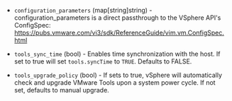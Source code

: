 <!-- Code generated from the comments of the ConfigParamsConfig struct in builder/vsphere/common/step_config_params.go; DO NOT EDIT MANUALLY -->

-   `configuration_parameters` (map[string]string) - configuration_parameters is a direct passthrough to the VSphere API's
    ConfigSpec: https://pubs.vmware.com/vi3/sdk/ReferenceGuide/vim.vm.ConfigSpec.html
    
-   `tools_sync_time` (bool) - Enables time synchronization with the host. If set to true will set `tools.syncTime` to `TRUE`.
    Defaults to FALSE.
    
-   `tools_upgrade_policy` (bool) - If sets to true, vSphere will automatically check and upgrade VMware Tools upon a system power cycle.
    If not set, defaults to manual upgrade.
    